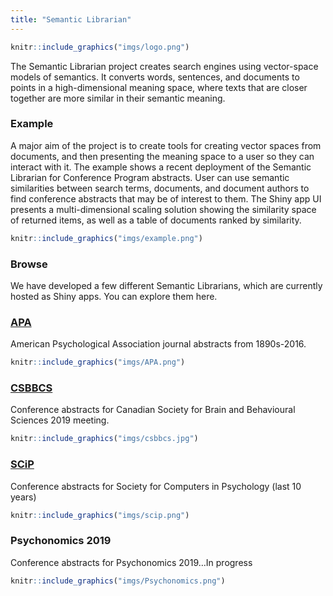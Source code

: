 ```yaml
---
title: "Semantic Librarian"
---
```


```r
knitr::include_graphics("imgs/logo.png")
```


The Semantic Librarian project creates search engines using vector-space models of semantics. It converts words, sentences, and documents to points in a high-dimensional meaning space, where texts that are closer together are more similar in their semantic meaning.

<div class = "row">
  
<div class = "col-md-6">

### Example

A major aim of the project is to create tools for creating vector spaces from documents, and then presenting the meaning space to a user so they can interact with it. The example shows a recent deployment of the Semantic Librarian for Conference Program abstracts. User can use semantic similarities between search terms, documents, and document authors to find conference abstracts that may be of interest to them. The Shiny app UI presents a multi-dimensional scaling solution showing the similarity space of returned items, as well as a table of documents ranked by similarity.
</div>
  
<div class = "col-md-6">



```r
knitr::include_graphics("imgs/example.png")
```

</div>

</div>

### Browse

We have developed a few different Semantic Librarians, which are currently hosted as Shiny apps. You can explore them here. 

<div class = "row">
<div class = "col-md-6">
### [APA](http://crumplab.shinyapps.io/SemanticLibrarian/)

American Psychological Association journal abstracts from 1890s-2016.

</div>
<div class = "col-md-6">
```r
knitr::include_graphics("imgs/APA.png")
```

</div>
</div>

<div class = "row">
<div class = "col-md-6">

### [CSBBCS](http://crumplab.shinyapps.io/CSBBCS2019/)

Conference abstracts for Canadian Society for Brain and Behavioural Sciences 2019 meeting.

</div>
<div class = "col-md-6">
```r
knitr::include_graphics("imgs/csbbcs.jpg")
```

</div>
</div>

<div class = "row">
<div class = "col-md-6">

### [SCiP](http://crumplab.shinyapps.io/SCiP2019/)

Conference abstracts for Society for Computers in Psychology (last 10 years)

</div>
<div class = "col-md-6">
```r
knitr::include_graphics("imgs/scip.png")
```

</div>
</div>

<div class = "row">
<div class = "col-md-6">

### Psychonomics 2019

Conference abstracts for Psychonomics 2019...In progress

</div>
<div class = "col-md-6">
```r
knitr::include_graphics("imgs/Psychonomics.png")
```

</div>
</div>






